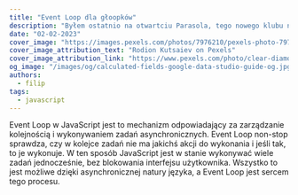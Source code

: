 ```yaml
---
title: "Event Loop dla głoopków"
description: "Byłem ostatnio na otwartciu Parasola, tego nowego klubu niedaleko centrum. Jest tam na wejściu taki byk-bramkarz, starszny słuzbista. Tak zarządza kolejką, ze nie ma szans przecisnąc się obok."
date: "02-02-2023"
cover_image: "https://images.pexels.com/photos/7976210/pexels-photo-7976210.jpeg?auto=compress&cs=tinysrgb&w=1260&h=750&dpr=2"
cover_image_attribution_text: "Rodion Kutsaiev on Pexels"
cover_image_attribution_link: "https://www.pexels.com/photo/clear-diamond-on-white-round-table-7976210"
og_image: "/images/og/calculated-fields-google-data-studio-guide-og.jpg"
authors:
  - filip
tags:
  - javascript
---
```


Event Loop w JavaScript jest to mechanizm odpowiadający za zarządzanie kolejnością i wykonywaniem zadań asynchronicznych. Event Loop non-stop sprawdza, czy w kolejce zadań nie ma jakichś akcji do wykonania i jeśli tak, to je wykonuje. W ten sposób JavaScript jest w stanie wykonywać wiele zadań jednocześnie, bez blokowania interfejsu użytkownika. Wszystko to jest możliwe dzięki asynchronicznej natury języka, a Event Loop jest sercem tego procesu.
